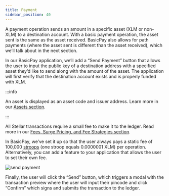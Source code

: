 ```yaml
---
title: Payment
sidebar_position: 40
---
```


A payment operation sends an amount in a specific asset (XLM or non-XLM) to a destination account. With a basic payment operation, the asset sent is the same as the asset received. BasicPay also allows for path payments (where the asset sent is different than the asset received), which we’ll talk about in the next section.

In our BasicPay application, we’ll add a “Send Payment” button that allows the user to input the public key of a destination address with a specified asset they’d like to send along with the amount of the asset. The application will first verify that the destination account exists and is properly funded with XLM.

:::info

An asset is displayed as an asset code and issuer address. Learn more in our [Assets section](https://developers.stellar.org/docs/fundamentals-and-concepts/stellar-data-structures/assets).

:::

All Stellar transactions require a small fee to make it to the ledger. Read more in our [Fees, Surge Pricing, and Fee Strategies section](../../encyclopedia/fees-surge-pricing-fee-strategies).

In BasicPay, we’ve set it up so that the user always pays a static fee of 100,000 [stroops](../../fundamentals-and-concepts/stellar-data-structures/assets#amount-precision) (one stroop equals 0.0000001 XLM) per operation. Alternatively, you can add a feature to your application that allows the user to set their own fee.

![send payment](/assets/send-payment.png)

Finally, the user will click the “Send” button, which triggers a modal with the transaction preview where the user will input their pincode and click “Confirm” which signs and submits the transaction to the ledger.

